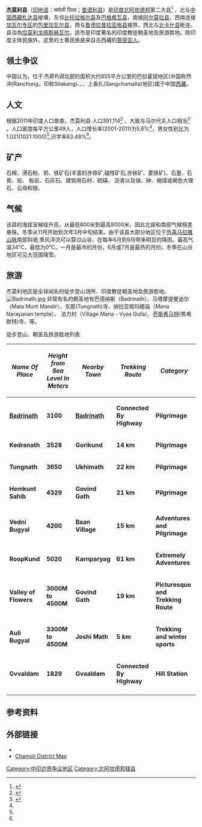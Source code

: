 {{coord|30.42|N|79.33|E|region:NP-GA_type:adm2nd_source:dewiki|display=title}}

{{Infobox settlement
| name                    = 杰莫利县
| native_name             = पौड़ी गढ़वाल
| native_name_lang        = hi
| other_name              = 
| nickname                = 
| settlement_type         = 县
| image_skyline           = 
| image_alt               = 
| image_caption           = 
| pushpin_label_position  = right
| subdivision_type        = 国家
| subdivision_name        = {{flag|India}}
| subdivision_type1       = [[印度的邦和中央直辖区|邦]]
| subdivision_name1       = [[北阿坎德邦|北阿坎德邦]]
| subdivision_type2       = 专区
| subdivision_name2       = [[加瓦尔专区|加瓦尔专区]]
| established_title       = <!-- Established -->
| established_date        = 
| founder                 = 
| named_for               = 
| seat_type               = 首府
| seat                    = [[恰莫利戈佩斯赫瓦尔|恰莫利戈佩斯赫瓦尔]]
| government_type         = 
| governing_body          = 
| unit_pref               = Metric
| area_footnotes          = 
| area_rank               = 
| area_total_km2          = 7613
| elevation_footnotes     = 
| elevation_m             = 
| population_total        = 391,605
| population_as_of        = 
| population_rank         = 
| population_density_km2  = 49
| population_demonym      = 
| population_footnotes    = 
| demographics_type1      = 语言
| demographics1_title1    = 官方
| demographics1_info1     = [[印地语|印地语]]
| timezone1               = [[印度標準時間|IST]]
| utc_offset1             = +5:30
| postal_code_type        = <!-- [[Postal_Index_Number|PIN]] -->
| postal_code             = 
| registration_plate      = 
| website                 = {{URL|chamoli.nic.in}}
| footnotes               = 
}}

'''杰莫利县'''（[[印地语|印地语]]：चमोली ज़िला；[[查谟利县|查谟利县]]）是[[印度|印度]][[北阿坎德邦|北阿坎德邦]]第二大县<ref>{{cite web |url=http://cgwb.gov.in/District_Profile/Uttarakhand/Chamoli.pdf |title=CHAMOLI DISTRICT AT A GLANCE |author= |access-date=2013-07-07 |archive-date=2013-10-30 |archive-url=https://web.archive.org/web/20131030035146/http://cgwb.gov.in/District_Profile/Uttarakhand/Chamoli.pdf |dead-url=no }}</ref> ，北与[[中国|中国]][[西藏|西藏]][[札达县|札达县]]接壤，东邻[[比托拉格尔县|比托拉格尔县]]及[[巴格希瓦县|巴格希瓦县]]，南接[[阿尔莫拉县|阿尔莫拉县]]，西南连接[[加瓦尔专区|加瓦尔专区]]的[[包里加瓦尔县|包里加瓦尔县]]，西与[[鲁德拉普拉亚格县|鲁德拉普拉亚格县]]接界，西北与[[北卡什县|北卡什县]]毗连。县治為[[恰莫利戈佩斯赫瓦尔|恰莫利戈佩斯赫瓦尔]]。該市是印度著名的印度教徒朝圣地及旅游胜地。除印度主体民族外，这里的土著民族是来自古西藏的[[菩提亚人|菩提亚人]]。

==领土争议==
中国认为，位于''杰莫利县''北部的面积大约855平方公里的巴拉霍提地区(中国称然冲(Ranchong，印称Silakang)、{{tsl|en|Barahoti|乌热}}、{{tsl|en|Lapthal|拉不底}}、上香扎(Sangchamalla)地区)属于中国[[西藏|西藏]]。

==人文==
根据2011年印度人口普查，杰莫利县 人口391,114<ref name=districtcensus>{{cite web | url = http://www.census2011.co.in/district.php | title = District Census 2011 | accessdate = 2011-09-30 | year = 2011 | publisher = Census2011.co.in | archive-date = 2018-12-25 | archive-url = https://web.archive.org/web/20181225084943/http://www.census2011.co.in/district.php%20 | dead-url = no }}</ref> ，大致与马尔代夫人口相当<ref name="cia">{{cite web | author = US Directorate of Intelligence | title = Country Comparison:Population | url = https://www.cia.gov/library/publications/the-world-factbook/rankorder/2119rank.html | accessdate = 2011-10-01 | quote = Maldives
394,999
July 2011 est. | archive-date = 2011-09-27 | archive-url = https://web.archive.org/web/20110927165947/https://www.cia.gov/library/publications/the-world-factbook/rankorder/2119rank.html | dead-url = yes }}</ref> 。人口密度每平方公里49人，人口增长率(2001-2011)为5.6%<ref name=districtcensus/>，男女性别比为1.021(1021:1000)<ref name=districtcensus/>,识字率83.48%<ref name=districtcensus/>。

==矿产==
石棉、滑石粉、铜、铁矿石(丰富的赤铁矿,磁性矿石,赤铁矿、菱铁矿)、石墨、石膏、铅、 板岩、石灰石、建筑用石材、硫磺、 沥青以及锑、砷、褐煤或褐色大理石、云母和银。

==气候==
该县的海拔呈梯级升高，从最低800米到最高8000米，因此北部和南部气候相差悬殊。冬季从11月开始到次年3月中旬结束。由于该县大部分地区位于[[外喜马拉雅山脉|外喜马拉雅山脉]]南部斜坡,季风洋流可以穿过山谷，在每年6月到9月带来明显的降雨。最高气温34℃，最低为0℃，一月是最冷的月份，6月或7月是最热的月份。冬季在山谷地区可见大范围降雪。

==旅游==
杰莫利地区是全球闻名的徒步登山场所、印度教徒朝圣地及旅游胜地。
[[Image:Badrinath.jpg|thumb]]
非常有名的朝圣地有巴德纳斯（Badrinath）、马塔摩提曼迪尔（Mata Murti Mandir）、东那(Tungnath)寺、纳拉亚南玛娜庙（Mana Narayanan temple）、
法力村（Village Mana - Vyas Gufa）、[[乔斯希马特|乔斯希马特]](焦希默特)寺，等。

徒步登山、朝圣及旅游胜地列表
{| class="wikitable"
|-
! ''' ''Name Of Place''''' 
! '''''Height from Sea Level In Meters'''''
! '''''Nearby Town''''' 
! '''''Trekking Route''''' 
! '''''Category'''''
|-
| ''' [[Badrinath|Badrinath]]''' 
| '''3100'''
| '''[[Badrinath|Badrinath]]''' 
| '''Connected By Highway''' 
| '''Pilgrimage''' 
|-
| '''Kedranath''' 
| '''3528''' 
| '''Gorikund''' 
| '''14 km''' 
| '''Pilgrimage''' 
|- 
| '''Tungnath'''
| '''3650''' 
| '''Ukhimath''' 
| '''22 km''' 
| '''Pilgrimage'''
|- 
| '''Hemkunt Sahib'''
| '''4329''' 
| '''Govind Gath'''
| '''21 km''' 
| '''Pilgrimage''' 
|- 
| '''Vedni Bugyal''' 
| '''4200''' 
| '''Baan Village''' 
| '''15 km''' 
| '''Adventures and Pilgrimage''' 
|-
| '''RoopKund''' 
| '''5020''' 
| '''Karnparyag''' 
|'''61 km''' 
| '''Extremely Adventures''' 
|- 
| '''Valley of Flowers '''
| '''3000M to 4500M''' 
| '''Govind Gath''' 
| '''19 km''' 
| '''Picturesque and Trekking Route ''' 
|- 
| '''Auli Bugyal ''' 
| '''3300M to 4500M''' 
| '''Joshi Math''' 
| '''5 km''' 
| '''Trekking and winter sports'''
|- 
| '''Gvvaldam''' 
| '''1829''' 
| '''Gvaaldam''' 
| '''Connected By Highway''' 
| '''Hill Station'''
|- 
|}

==参考资料==
{{reflist}}

==外部链接==
*{{Official website|http://chamoli.nic.in}}
* [https://web.archive.org/web/20160305065731/http://www.indiamapatlas.com/uttarakhand/district/chamoli-map.html Chamoli District Map]

{{Geographic location
|Centre    = Chamoli district
|North     = ''[[China|China]]''
|Northeast = 
|East      = [[Pithoragarh_district|Pithoragarh district]]
|Southeast = [[Bageshwar_district|Bageshwar district]]
|South     = [[Almora_district|Almora district]]
|Southwest = [[Pauri_Garhwal_district|Pauri Garhwal district]]
|West      = [[Rudraprayag_district|Rudraprayag district]]
|Northwest = [[Uttarkashi_district|Uttarkashi district]]
}}

{{Authority control}}
{{DEFAULTSORT:Chamoli District}}

[[Category:中印边界争议地区|Category:中印边界争议地区]]
[[Category:北阿坎德邦辖县|Category:北阿坎德邦辖县]]